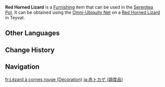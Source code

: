 {{About|the furnishing|the wildlife|Red Horned Lizard}}
{{Furnishing Infobox
|title          = Red Horned Lizard
|id             = 369133
|image          = Item Red Horned Lizard (Furnishing).png
|category       = Animal
|subcategory    = Outdoor Creature
|quality        = 3
|adeptal_energy = 100
|load           = 350
|reduced_load   = 350
|description    = A small lizard with horns on its head that can often be found in shadowy bushes.<br>These lizards have pretty red scales and will detach their tails to escape when caught.<br>Lizard tails have special medicinal properties when dried and ground down into a powder. Some crazy alchemists have even found a way to process them into catalysts for explosions.<br>Once they are separated from the body, these tails will lose their vitality and curl up. They will, for reasons unknown, also turn bright green.<br>The worldly [[Chubby]] surmises that, on rare occasions, [[Sub-Space Creation]] might allow the lizards' severed tails to regenerate into a full-grown, independent lizard. However, this theory has not been tested on account of rules against animal cruelty in the Realm Within.
|mention        = Chubby
|source1        = Omni-Ubiquity Net
}}
'''Red Horned Lizard''' is a [[Furnishing]] item that can be used in the [[Serenitea Pot]]. It can be obtained using the [[Omni-Ubiquity Net]] on a [[Red Horned Lizard]] in Teyvat.
<!--
==Locations==
{{Transclude|{{subst:#invoke:replace|main|{{subst:PAGENAME}}|{space}%(Furnishing%)|}}|Locations}}
-->
==Other Languages==
{{Other Languages
|Transclude=Red Horned Lizard
}}

==Change History==
{{Change History|2.3}}

==Navigation==
{{Furnishing Navbox/Living|Animal}}

[[fr:Lézard à cornes rouge (Décoration)]]
[[ja:赤トカゲ (調度品)]]